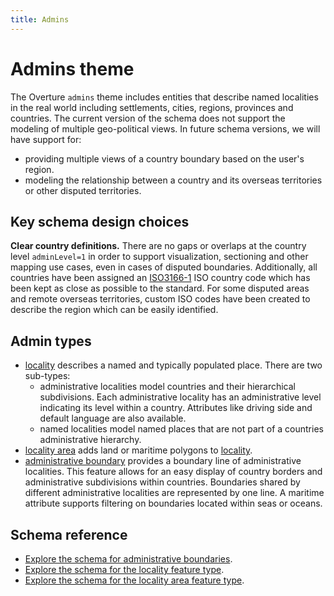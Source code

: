 ```yaml
---
title: Admins
---
```



# Admins theme

The Overture `admins` theme includes entities that describe named localities in the real world including settlements, cities, regions, provinces and countries. The current version of the schema does not support the modeling of multiple geo-political views. In future schema versions, we will have support for:

- providing multiple views of a country boundary based on the user's region.
- modeling the relationship between a country and its overseas territories or other disputed territories.

<!--
add use cases here
-->

## Key schema design choices

**Clear country definitions.** There are no gaps or overlaps at the country level `adminLevel=1` in order to support visualization, sectioning and other mapping use cases, even in cases of disputed boundaries. Additionally, all countries have been assigned an [ISO3166-1](https://www.iso.org/iso-3166-country-codes.html) ISO country code which has been kept as close as possible to the standard. For some disputed areas and remote overseas territories, custom ISO codes have been created to describe the region which can be easily identified.

## Admin types

- [locality](/reference/admins/locality) describes a named and typically populated place. There are two sub-types:
   - administrative localities model countries and their hierarchical subdivisions. Each administrative locality has an administrative level indicating its level within a country. Attributes like driving side and default language are also available.
   - named localities model named places that are not part of a countries administrative hierarchy.
- [locality area](/reference/admins/localityArea) adds land or maritime polygons to [locality](/reference/admins/locality).
- [administrative boundary](/reference/admins/administrativeBoundary) provides a boundary line of administrative localities. This feature allows for an easy display of country borders and administrative subdivisions within countries. Boundaries shared by different administrative localities are represented by one line. A maritime attribute supports filtering on boundaries located within seas or oceans.

## Schema reference

- [Explore the schema for administrative boundaries](/reference/admins/administrativeBoundary).
- [Explore the schema for the locality feature type](/reference/admins/locality).
- [Explore the schema for the locality area feature type](/reference/admins/localityArea).
